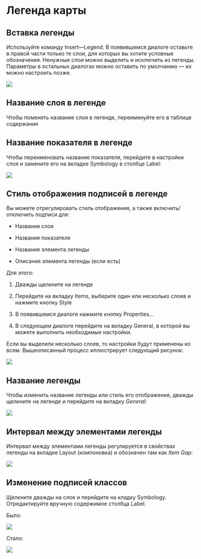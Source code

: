 # Легенда карты {#manual-legend}

## Вставка легенды

Используйте команду Insert---Legend. В появившемся диалоге оставьте в правой части только те слои, для которых вы хотите условные обозначения. Ненужные слои можно выделить и исключить из легенды. Параметры в остальных диалогах можно оставить по умолчанию --- их можно настроить позже.

![](images/Appendix/image57.png)

## Название слоя в легенде

Чтобы поменять название слоя в легенде, переименуйте его в таблице содержания

## Название показателя в легенде

Чтобы переименовать название показателя, перейдите в настройки слоя и замените его на вкладке Symbology в столбце Label:

![](images/Appendix/image58.png)

## Стиль отображения подписей в легенде

Вы можете отрегулировать стиль отображения, а также включить/отключить подписи для:

- Названия слоя

- Названия показателя

- Названия элемента легенды

- Описания элемента легенды (если есть)

Для этого:

1. Дважды щелкните на легенде

2. Перейдите на вкладку Items, выберите один или несколько слоев и нажмите кнопку Style

3. В появившемся диалоге нажмите кнопку Properties...

4. В следующем диалоге перейдите на вкладку General, в которой вы можете выполнить необходимые настройки.

Если вы выделили несколько слоев, то настройки будут применены ко всем. Вышеописанный процесс иллюстрирует следующий рисунок:

![](images/Appendix/image59.png)

## Название легенды

Чтобы изменить название легенды или стиль его отображения, дважды щелкните на легенде и перейдите на вкладку *General:*

![](images/Appendix/image60.png)

## Интервал между элементами легенды

Интервал между элементами легенды регулируется в свойствах легенды на вкладке Layout (компоновка) и обозначен там как *Item Gap*:

![](images/Appendix/image61.png)

## Изменение подписей классов

Щелкните дважды на слое и перейдите на кладку Symbology. Отредактируйте вручную содержимое столбца Label.

Было:

![](images/Appendix/image62.png)

Стало:

![](images/Appendix/image63.png)
